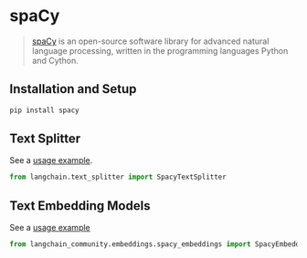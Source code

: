# spaCy

>[spaCy](https://spacy.io/) is an open-source software library for advanced natural language processing, written in the programming languages Python and Cython.
 
## Installation and Setup


```bash
pip install spacy
```



## Text Splitter

See a [usage example](/docs/modules/data_connection/document_transformers/split_by_token#spacy).

```python
from langchain.text_splitter import SpacyTextSplitter
```

## Text Embedding Models

See a [usage example](/docs/integrations/text_embedding/spacy_embedding)

```python
from langchain_community.embeddings.spacy_embeddings import SpacyEmbeddings
```
